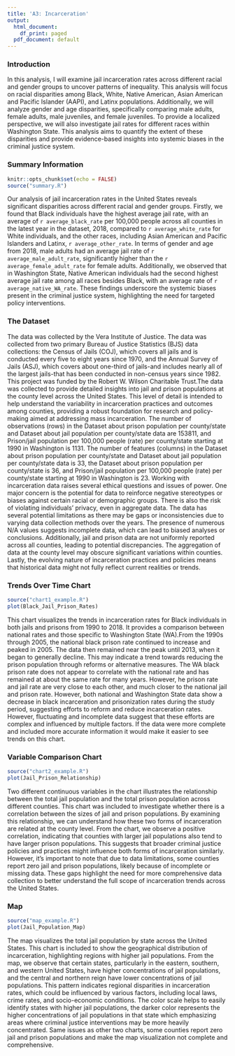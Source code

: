 ```yaml
---
title: 'A3: Incarceration'
output:
  html_document:
    df_print: paged
  pdf_document: default
---
```


### Introduction
In this analysis, I will examine jail incarceration rates across different racial and gender groups to uncover patterns of inequality. This analysis will focus on racial disparities among Black, White, Native American, Asian American and Pacific Islander (AAPI), and Latinx populations. Additionally, we will analyze gender and age disparities, specifically comparing male adults, female adults, male juveniles, and female juveniles. To provide a localized perspective, we will also investigate jail rates for different races within Washington State. This analysis aims to quantify the extent of these disparities and provide evidence-based insights into systemic biases in the criminal justice system.

### Summary Information
```r
knitr::opts_chunk$set(echo = FALSE)
source("summary.R")
```
Our analysis of jail incarceration rates in the United States reveals significant disparities across different racial and gender groups. Firstly, we found that Black individuals have the highest average jail rate, with an average of `r average_black_rate` per 100,000 people across all counties in the latest year in the dataset, 2018, compared to `r average_white_rate` for White individuals, and the other races, including Asian American and Pacific Islanders and Latinx, `r average_other_rate`. In terms of gender and age from 2018, male adults had an average jail rate of `r average_male_adult_rate`, significantly higher than the `r average_female_adult_rate` for female adults. Additionally, we observed that in Washington State, Native American individuals had the second highest average jail rate among all races besides Black, with an average rate of `r average_native_WA_rate`. These findings underscore the systemic biases present in the criminal justice system, highlighting the need for targeted policy interventions.

### The Dataset
The data was collected by the Vera Institute of Justice. The data was collected from two primary Bureau of Justice Statistics (BJS) data collections: the Census of Jails (COJ), which covers all jails and is conducted every five to eight years since 1970, and the Annual Survey of Jails (ASJ), which covers about one-third of jails-and includes nearly all of the largest jails-that has been conducted in non-census years since 1982. This project was funded by the Robert W. Wilson Charitable Trust.The data was collected to provide detailed insights into jail and prison populations at the county level across the United States. This level of detail is intended to help understand the variability in incarceration practices and outcomes among counties, providing a robust foundation for research and policy-making aimed at addressing mass incarceration.  The number of observations (rows) in the Dataset about prison population per county/state and Dataset about jail population per county/state data are 153811, and Prison/jail population per 100,000 people (rate) per county/state starting at 1990 in Washington is 1131. The number of features (columns) in the Dataset about prison population per county/state and Dataset about jail population per county/state data is 33,  the Dataset about prison population per county/state is 36, and Prison/jail population per 100,000 people (rate) per county/state starting at 1990 in Washington is 23. Working with incarceration data raises several ethical questions and issues of power. One major concern is the potential for data to reinforce negative stereotypes or biases against certain racial or demographic groups. There is also the risk of violating individuals' privacy, even in aggregate data. The data has several potential limitations as there may be gaps or inconsistencies due to varying data collection methods over the years. The presence of numerous N/A values suggests incomplete data, which can lead to biased analyses or conclusions. Additionally, jail and prison data are not uniformly reported across all counties, leading to potential discrepancies. The aggregation of data at the county level may obscure significant variations within counties. Lastly, the evolving nature of incarceration practices and policies means that historical data might not fully reflect current realities or trends.
  
### Trends Over Time Chart
```r
source("chart1_example.R")
plot(Black_Jail_Prison_Rates)
```
This chart visualizes the trends in incarceration rates for Black individuals in both jails and prisons from 1990 to 2018. It provides a comparison between national rates and those specific to Washington State (WA).From the 1990s through 2005, the national black prison rate continued to increase and peaked in 2005. The data then remained near the peak until 2013, when it began to generally decline. This may indicate a trend towards reducing the prison population through reforms or alternative measures. The WA black prison rate does not appear to correlate with the national rate and has remained at about the same rate for many years. However, he prison rate and jail rate are very close to each other, and much closer to the national jail and prison rate. However, both national and Washington State data show a decrease in black incarceration and prisonization rates during the study period, suggesting efforts to reform and reduce incarceration rates. However, fluctuating and incomplete data suggest that these efforts are complex and influenced by multiple factors. If the data were more complete and included more accurate information it would make it easier to see trends on this chart.

### Variable Comparison Chart
```r
source("chart2_example.R")
plot(Jail_Prison_Relationship)
```
Two different continuous variables in the chart illustrates the relationship between the total jail population and the total prison population across different counties. This chart was included to investigate whether there is a correlation between the sizes of jail and prison populations. By examining this relationship, we can understand how these two forms of incarceration are related at the county level. From the chart, we observe a positive correlation, indicating that counties with larger jail populations also tend to have larger prison populations. This suggests that broader criminal justice policies and practices might influence both forms of incarceration similarly. However, it's important to note that due to data limitations, some counties report zero jail and prison populations, likely because of incomplete or missing data. These gaps highlight the need for more comprehensive data collection to better understand the full scope of incarceration trends across the United States.

### Map
```r
source("map_example.R")
plot(Jail_Population_Map)
```
The map visualizes the total jail population by state across the United States. This chart is included to show the geographical distribution of incarceration, highlighting regions with higher jail populations. From the map, we observe that certain states, particularly in the eastern, southern, and western United States, have higher concentrations of jail populations, and the central and northern reign have lower concentrations of jail populations. This pattern indicates regional disparities in incarceration rates, which could be influenced by various factors, including local laws, crime rates, and socio-economic conditions. The color scale helps to easily identify states with higher jail populations, the darker color represents the higher concentrations of jail populations in that state which emphasizing areas where criminal justice interventions may be more heavily concentrated. Same issues as other two charts, some counties report zero jail and prison populations and make the map visualization not complete and comprehensive.